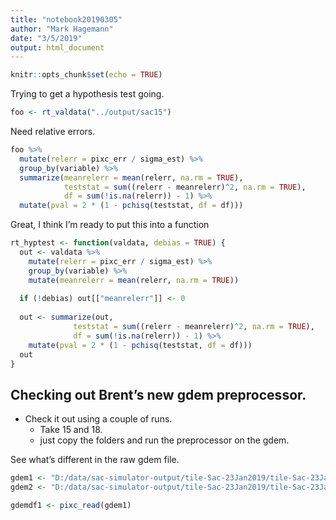 ```yaml
---
title: "notebook20190305"
author: "Mark Hagemann"
date: "3/5/2019"
output: html_document
---
```


```r
knitr::opts_chunk$set(echo = TRUE)
```

Trying to get a hypothesis test going. 

```r
foo <- rt_valdata("../output/sac15")
```

Need relative errors.

```r
foo %>% 
  mutate(relerr = pixc_err / sigma_est) %>% 
  group_by(variable) %>%
  summarize(meanrelerr = mean(relerr, na.rm = TRUE), 
            teststat = sum((relerr - meanrelerr)^2, na.rm = TRUE),
            df = sum(!is.na(relerr)) - 1) %>% 
  mutate(pval = 2 * (1 - pchisq(teststat, df = df)))
```

Great, I think I'm ready to put this into a function

```r
rt_hyptest <- function(valdata, debias = TRUE) {
  out <- valdata %>% 
    mutate(relerr = pixc_err / sigma_est) %>% 
    group_by(variable) %>%
    mutate(meanrelerr = mean(relerr, na.rm = TRUE))
  
  if (!debias) out[["meanrelerr"]] <- 0
  
  out <- summarize(out, 
              teststat = sum((relerr - meanrelerr)^2, na.rm = TRUE),
              df = sum(!is.na(relerr)) - 1) %>% 
    mutate(pval = 2 * (1 - pchisq(teststat, df = df)))
  out
}
```

## Checking out Brent's new gdem preprocessor. 

- Check it out using a couple of runs. 
    - Take 15 and 18. 
    - just copy the folders and run the preprocessor on the gdem.
    
See what's different in the raw gdem file.

```r
gdem1 <- "D:/data/sac-simulator-output/tile-Sac-23Jan2019/tile-Sac-23Jan2019/gdem_truth.LeftSwath.nc"
gdem2 <- "D:/data/sac-simulator-output/tile-Sac-23Jan2019/tile-Sac-23Jan2019/gdem_preproc.nc"

gdemdf1 <- pixc_read(gdem1)

```

